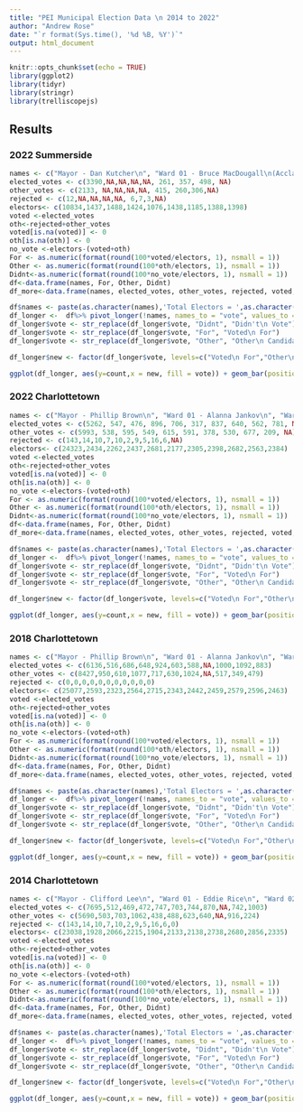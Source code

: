 ```yaml
---
title: "PEI Municipal Election Data \n 2014 to 2022"
author: "Andrew Rose"
date: "`r format(Sys.time(), '%d %B, %Y')`"
output: html_document
---
```


```r
knitr::opts_chunk$set(echo = TRUE)
library(ggplot2)
library(tidyr)
library(stringr)
library(trelliscopejs)
```

## Results {.tabset}


### 2022 Summerside

```r
names <- c("Mayor - Dan Kutcher\n", "Ward 01 - Bruce MacDougall\n(Acclaimed)\n", "Ward 02 - Justin Doiron\n(Acclaimed)\n", "Ward 03 - Barb Ramsay\n(Acclaimed)\n", "Ward 04 - Cory Snow\n(Acclaimed)\n", "Ward 05 - Barb Gallant\n", "Ward 06 - Norma McColeman\n", "Ward 07 - Rick Morrison\n", "Ward 08 - Carrie Adams\n(Acclaimed)\n")
elected_votes <- c(3390,NA,NA,NA,NA, 261, 357, 498, NA)
other_votes <- c(2133, NA,NA,NA,NA, 415, 260,306,NA)
rejected <- c(12,NA,NA,NA,NA, 6,7,3,NA)
electors<- c(10834,1437,1488,1424,1076,1438,1185,1388,1398)
voted <-elected_votes
oth<-rejected+other_votes
voted[is.na(voted)] <- 0
oth[is.na(oth)] <- 0
no_vote <-electors-(voted+oth)
For <- as.numeric(format(round(100*voted/electors, 1), nsmall = 1))
Other <- as.numeric(format(round(100*oth/electors, 1), nsmall = 1))
Didnt<-as.numeric(format(round(100*no_vote/electors, 1), nsmall = 1))
df<-data.frame(names, For, Other, Didnt)
df_more<-data.frame(names, elected_votes, other_votes, rejected, voted, For, no_vote, Other,oth, Didnt, electors)

df$names <- paste(as.character(names),'Total Electors = ',as.character(electors), sep=" ")
df_longer <-  df%>% pivot_longer(!names, names_to = "vote", values_to = "count")
df_longer$vote <- str_replace(df_longer$vote, "Didnt", "Didn't\n Vote")
df_longer$vote <- str_replace(df_longer$vote, "For", "Voted\n For")
df_longer$vote <- str_replace(df_longer$vote, "Other", "Other\n Candidates")

df_longer$new <- factor(df_longer$vote, levels=c("Voted\n For","Other\n Candidates","Didn't\n Vote"), labels=c("Voted\n For","Other\n Candidates","Didn't\n Vote")) 

ggplot(df_longer, aes(y=count,x = new, fill = vote)) + geom_bar(position="dodge", stat="identity")+labs(title = "2022 Summerside Municipal Election Results",x = "Vote Given", y = "Percentage of Votes Cast") + geom_text(aes(label = count, y = count+5), size = 3)+scale_fill_manual(values=c("grey", "pink", "yellow")) +theme(legend.position="none")+ facet_wrap(~names, nrow=3)
```

### 2022 Charlottetown

```r
names <- c("Mayor - Phillip Brown\n", "Ward 01 - Alanna Jankov\n", "Ward 02 - Justin Muttart\n", "Ward 03 - Norman Beck\n", "Ward 04 - Mitchell Tweel\n", "Ward 05 - Kevin Ramsay\n", "Ward 06 - Bob Doiron\n", "Ward 07 - John McAleer\n", "Ward 08 - Trevor MacKinnon\n", "Ward 09 - Julie McCabe\n", "Ward 10 - Terry Bernard\n(Acclaimed)\n")
elected_votes <- c(5262, 547, 476, 896, 706, 317, 837, 640, 562, 781, NA)
other_votes <- c(5993, 538, 595, 549, 615, 591, 378, 530, 677, 209, NA)
rejected <- c(143,14,10,7,10,2,9,5,16,6,NA)
electors<- c(24323,2434,2262,2437,2681,2177,2305,2398,2682,2563,2384)
voted <-elected_votes
oth<-rejected+other_votes
voted[is.na(voted)] <- 0
oth[is.na(oth)] <- 0
no_vote <-electors-(voted+oth)
For <- as.numeric(format(round(100*voted/electors, 1), nsmall = 1))
Other <- as.numeric(format(round(100*oth/electors, 1), nsmall = 1))
Didnt<-as.numeric(format(round(100*no_vote/electors, 1), nsmall = 1))
df<-data.frame(names, For, Other, Didnt)
df_more<-data.frame(names, elected_votes, other_votes, rejected, voted, For, no_vote, Other,oth, Didnt, electors)

df$names <- paste(as.character(names),'Total Electors = ',as.character(electors), sep=" ")
df_longer <-  df%>% pivot_longer(!names, names_to = "vote", values_to = "count")
df_longer$vote <- str_replace(df_longer$vote, "Didnt", "Didn't\n Vote")
df_longer$vote <- str_replace(df_longer$vote, "For", "Voted\n For")
df_longer$vote <- str_replace(df_longer$vote, "Other", "Other\n Candidates")

df_longer$new <- factor(df_longer$vote, levels=c("Voted\n For","Other\n Candidates","Didn't\n Vote"), labels=c("Voted\n For","Other\n Candidates","Didn't\n Vote")) 

ggplot(df_longer, aes(y=count,x = new, fill = vote)) + geom_bar(position="dodge", stat="identity")+labs(title = "2022 Charlottetown Municipal Election Results", x = "Vote Given", y = "Percentage of Votes Cast") + geom_text(aes(label = count, y = count+5), size = 3)+scale_fill_manual(values=c("grey", "pink", "yellow")) +theme(legend.position="none")+ facet_wrap(~names, nrow=3)
```



### 2018 Charlottetown

```r
names <- c("Mayor - Phillip Brown\n", "Ward 01 - Alanna Jankov\n", "Ward 02 - Terry MacLeod\n", "Ward 03 - Mike Duffy\n", "Ward 04 - Mitchell Tweel\n", "Ward 05 - Kevin Ramsay\n", "Ward 06 - Bob Doiron\n", "Ward 07 - Greg Rivard\n(Acclaimed)\n", "Ward 08 - Jason Coady\n", "Ward 09 - Julie McCabe\n", "Ward 10 - Terry Bernard\n")
elected_votes <- c(6136,516,686,648,924,603,588,NA,1000,1092,883)
other_votes <- c(8427,950,610,1077,717,630,1024,NA,517,349,479)
rejected <- c(0,0,0,0,0,0,0,0,0,0,0)
electors<- c(25077,2593,2323,2564,2715,2343,2442,2459,2579,2596,2463)
voted <-elected_votes
oth<-rejected+other_votes
voted[is.na(voted)] <- 0
oth[is.na(oth)] <- 0
no_vote <-electors-(voted+oth)
For <- as.numeric(format(round(100*voted/electors, 1), nsmall = 1))
Other <- as.numeric(format(round(100*oth/electors, 1), nsmall = 1))
Didnt<-as.numeric(format(round(100*no_vote/electors, 1), nsmall = 1))
df<-data.frame(names, For, Other, Didnt)
df_more<-data.frame(names, elected_votes, other_votes, rejected, voted, For, no_vote, Other,oth, Didnt, electors)

df$names <- paste(as.character(names),'Total Electors = ',as.character(electors), sep=" ")
df_longer <-  df%>% pivot_longer(!names, names_to = "vote", values_to = "count")
df_longer$vote <- str_replace(df_longer$vote, "Didnt", "Didn't\n Vote")
df_longer$vote <- str_replace(df_longer$vote, "For", "Voted\n For")
df_longer$vote <- str_replace(df_longer$vote, "Other", "Other\n Candidates")

df_longer$new <- factor(df_longer$vote, levels=c("Voted\n For","Other\n Candidates","Didn't\n Vote"), labels=c("Voted\n For","Other\n Candidates","Didn't\n Vote")) 

ggplot(df_longer, aes(y=count,x = new, fill = vote)) + geom_bar(position="dodge", stat="identity")+labs(title = "2018 Charlottetown Municipal Election Results", x = "Vote Given", y = "Percentage of Votes Cast") + geom_text(aes(label = count, y = count+5), size = 3)+scale_fill_manual(values=c("grey", "pink", "yellow")) +theme(legend.position="none")+ facet_wrap(~names, nrow=3)
```

### 2014 Charlottetown

```r
names <- c("Mayor - Clifford Lee\n", "Ward 01 - Eddie Rice\n", "Ward 02 - Terry MacLeod\n", "Ward 03 - Mike Duffy\n", "Ward 04 - Mitchell Tweel\n", "Ward 05 - Kevin Ramsay\n", "Ward 06 - Bob Doiron\n", "Ward 07 - Greg Rivard\n", "Ward 08 - Jason Coady\n(Acclaimed)\n", "Ward 09 - Melissa Hilton\n", "Ward 10 - Terry Bernard\n")
elected_votes <- c(7695,512,469,472,747,703,744,870,NA,742,1003)
other_votes <- c(5690,503,703,1062,438,488,623,640,NA,916,224)
rejected <- c(143,14,10,7,10,2,9,5,16,6,0)
electors<- c(23038,1928,2066,2215,1904,2133,2138,2738,2680,2856,2335)
voted <-elected_votes
oth<-rejected+other_votes
voted[is.na(voted)] <- 0
oth[is.na(oth)] <- 0
no_vote <-electors-(voted+oth)
For <- as.numeric(format(round(100*voted/electors, 1), nsmall = 1))
Other <- as.numeric(format(round(100*oth/electors, 1), nsmall = 1))
Didnt<-as.numeric(format(round(100*no_vote/electors, 1), nsmall = 1))
df<-data.frame(names, For, Other, Didnt)
df_more<-data.frame(names, elected_votes, other_votes, rejected, voted, For, no_vote, Other,oth, Didnt, electors)

df$names <- paste(as.character(names),'Total Electors = ',as.character(electors), sep=" ")
df_longer <-  df%>% pivot_longer(!names, names_to = "vote", values_to = "count")
df_longer$vote <- str_replace(df_longer$vote, "Didnt", "Didn't\n Vote")
df_longer$vote <- str_replace(df_longer$vote, "For", "Voted\n For")
df_longer$vote <- str_replace(df_longer$vote, "Other", "Other\n Candidates")

df_longer$new <- factor(df_longer$vote, levels=c("Voted\n For","Other\n Candidates","Didn't\n Vote"), labels=c("Voted\n For","Other\n Candidates","Didn't\n Vote")) 

ggplot(df_longer, aes(y=count,x = new, fill = vote)) + geom_bar(position="dodge", stat="identity")+labs(title = "2014 Charlottetown Municipal Election Results", x = "Vote Given", y = "Percentage of Votes Cast") + geom_text(aes(label = count, y = count+5), size = 3)+ scale_fill_manual(values=c("grey", "pink", "yellow")) +theme(legend.position="none")+ facet_wrap(~names, nrow=3)
```
